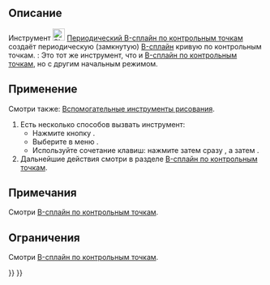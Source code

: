 <languages/>

{{Docnav/ru
|[[Sketcher_CreateBSpline/ru|B-сплайн по контрольным точкам]]
|[[Sketcher_CreateBSplineByInterpolation/ru|B-сплайн по узлам]]
|[[Sketcher_Workbench/ru|Скетчер]]
|IconL=Sketcher_CreateBSpline.svg
|IconR=Sketcher_CreateBSplineByInterpolation.svg
|IconC=Workbench_Sketcher.svg
}}

{{GuiCommand/ru
|Name/ru=Создать периодический B-сплайн
|Name=Sketcher CreatePeriodicBSpline
|MenuLocation= Эскиз → Геометрия эскиза → Создать периодический B-сплайн
|Workbenches=[[Sketcher_Workbench/ru|Скетчер]]
|Version=0.17
|SeeAlso=[[Sketcher_CreateBSpline/ru|Скетчер Создать B-сплайн]]
}}

<span id="Description"></span>
== Описание ==

Инструмент [[Image:Sketcher_CreatePeriodicBSpline.svg|24px]] [[Sketcher_CreatePeriodicBSpline|Периодический B-сплайн по контрольным точкам]] создаёт периодическую (замкнутую) [[B-Splines/ru| B-сплайн]] кривую по контрольным точкам. {{Version/ru|1.0}}: Это тот же инструмент, что и [[Sketcher_CreateBSpline/ru|B-сплайн по контрольным точкам]], но с другим начальным режимом.

<span id="Usage"></span>
== Применение ==

Смотри также: [[Sketcher_Workbench/ru#Drawing_aids|Вспомогательные инструменты рисования]].

# Есть несколько способов вызвать инструмент:
#* Нажмите кнопку {{Button|[[Image:Sketcher_CreatePeriodicBSpline.svg|16px]] [[Sketcher_CreatePeriodicBSpline/ru|Периодический B-сплайн по контрольным точкам]]}}.
#* Выберите в меню {{MenuCommand|Эскиз → Геометрия эскиза → [[Image:Sketcher_CreatePeriodicBSpline.svg|16px]] Создать периодический В-сплайн}}.
#* Используйте сочетание клавиш: нажмите {{KEY|G}} затем сразу {{KEY|B}}, а затем {{KEY|P}}.
# Дальнейшие действия смотри в разделе [[Sketcher_CreateBSpline/ru#Usage|B-сплайн по контрольным точкам]].

<span id="Notes"></span>
== Примечания ==

Смотри [[Sketcher_CreateBSpline/ru#Notes|B-сплайн по контрольным точкам]].

<span id="Limitations"></span>
== Ограничения ==

Смотри [[Sketcher_CreateBSpline/ru#Limitations|B-сплайн по контрольным точкам]].


{{Docnav/ru
|[[Sketcher_CreateBSpline/ru|B-сплайн по контрольным точкам]]
|[[Sketcher_CreateBSplineByInterpolation/ru|B-сплайн по узлам]]
|[[Sketcher_Workbench/ru|Скетчер]]
|IconL=Sketcher_CreateBSpline.svg
|IconR=Sketcher_CreateBSplineByInterpolation.svg
|IconC=Workbench_Sketcher.svg
}}

{{Sketcher_Tools_navi{{#translation:}}}}
{{Userdocnavi{{#translation:}}}}